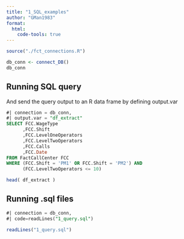 ```yaml
---
title: "1_SQL_examples"
author: "GMan1983"
format: 
  html:
    code-tools: true
---
```


```r
source("./fct_connections.R")

db_conn <- connect_DB()
db_conn

```

## Running SQL query
And send the query output to an R data frame by defining output.var

```sql
#| connection = db_conn,
#| output.var = "df_extract"
SELECT FCC.WageType
      ,FCC.Shift
      ,FCC.LevelOneOperators
      ,FCC.LevelTwoOperators
      ,FCC.Calls
      ,FCC.Date
FROM FactCallCenter FCC
WHERE (FCC.Shift = 'PM1' OR FCC.Shift = 'PM2') AND
      (FCC.LevelTwoOperators <= 10)
```

```r
head( df_extract )
```


## Running .sql files

```sql
#| connection = db_conn, 
#| code=readLines("1_query.sql")
```

```r
readLines("1_query.sql")
```
